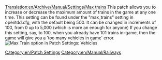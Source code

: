 [[Translation:en/Archive/Manual/Settings/Max trains]]
This patch allows you to increase or decrease the maximum amount of trains in the game at any one time. This setting can be found under the "max_trains" setting in opentdd.cfg, with the default being 500. It can be changed in increments of 100, from 0 up to 5,000 (which is more an enough for anyone) If you change this setting, say, to 100, when you already have 101 trains in-game, then the game will give you a 'too many vehicles in game' error.
[[File:en/Archive/Manual/Settings/Maxvehiclestrain.png|frame|Max Train option in Patch Settings: Vehicles]]

[[Category:en/Patch Settings]]
[[Category:en/Manual/Railways]]
